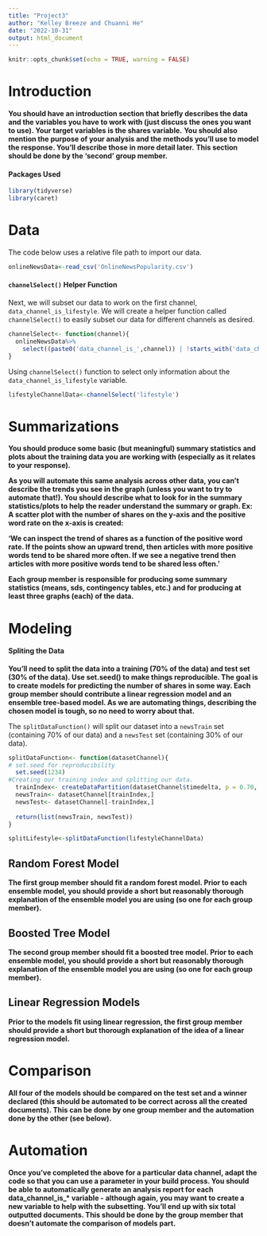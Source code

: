 ```yaml
---
title: "Project3"
author: "Kelley Breeze and Chuanni He"
date: "2022-10-31"
output: html_document
---
```


```r
knitr::opts_chunk$set(echo = TRUE, warning = FALSE)
```

# Introduction  

**You should have an introduction section that briefly describes the data and the variables you have to work with (just discuss the ones you want to use). Your target variables is the shares variable.**
**You should also mention the purpose of your analysis and the methods you’ll use to model the response. You’ll describe those in more detail later.**
**This section should be done by the ‘second’ group member. **  

#### Packages Used  

```r
library(tidyverse)
library(caret)
```


# Data  

The code below uses a relative file path to import our data.  

```r
onlineNewsData<-read_csv('OnlineNewsPopularity.csv')
```


#### `channelSelect()` Helper Function  

Next, we will subset our data to work on the first channel, `data_channel_is_lifestyle`.  We will create a helper function called `channelSelect()` to easily subset our data for different channels as desired.  

```r
channelSelect<- function(channel){
  onlineNewsData%>%
    select((paste0('data_channel_is_',channel)) | !starts_with('data_channel_is'))
}
```


Using `channelSelect()` function to select only information about the `data_channel_is_lifestyle` variable.  

```r
lifestyleChannelData<-channelSelect('lifestyle')
```




# Summarizations  

**You should produce some basic (but meaningful) summary statistics and plots about the training data you are working with (especially as it relates to your response).**  

**As you will automate this same analysis across other data, you can’t describe the trends you see in the graph (unless you want to try to automate that!). You should describe what to look for in the summary statistics/plots to help the reader understand the summary or graph. Ex: A scatter plot with the number of shares on the y-axis and the positive word rate on the x-axis is created:** 

**'We can inspect the trend of shares as a function of the positive word rate. If the points show an upward trend, then articles with more positive words tend to be shared more often. If we see a negative trend then articles with more positive words tend to be shared less often.'**

**Each group member is responsible for producing some summary statistics (means, sds, contingency tables, etc.) and for producing at least three graphs (each) of the data. ** 


# Modeling  

#### Spliting the Data  

**You’ll need to split the data into a training (70% of the data) and test set (30% of the data). Use set.seed() to make things reproducible. The goal is to create models for predicting the number of shares in some way. Each group member should contribute a linear regression model and an ensemble tree-based model. As we are automating things, describing the chosen model is tough, so no need to worry about that.**


The `splitDataFunction()` will split our dataset into a `newsTrain` set (containing 70% of our data) and a `newsTest` set (containing 30% of our data).  

```r
splitDataFunction<- function(datasetChannel){
# set.seed for reproducibility
  set.seed(1234)
#Creating our training index and splitting our data.
  trainIndex<- createDataPartition(datasetChannel$timedelta, p = 0.70, list=FALSE)
  newsTrain<- datasetChannel[trainIndex,]
  newsTest<- datasetChannel[-trainIndex,]
  
  return(list(newsTrain, newsTest))
}
```

```r
splitLifestyle<-splitDataFunction(lifestyleChannelData)
```

## Random Forest Model  

**The first group member should fit a random forest model. Prior to each ensemble model, you should provide a short but reasonably thorough explanation of the ensemble model you are using (so one for each group member).**


## Boosted Tree Model  

**The second group member should fit a boosted tree model. Prior to each ensemble model, you should provide a short but reasonably thorough explanation of the ensemble model you are using (so one for each group member).**

## Linear Regression Models  

**Prior to the models fit using linear regression, the first group member should provide a short but thorough explanation of the idea of a linear regression model.**


# Comparison  

**All four of the models should be compared on the test set and a winner declared (this should be automated to be correct across all the created documents). This can be done by one group member and the automation done by the other (see below).**


# Automation  

**Once you’ve completed the above for a particular data channel, adapt the code so that you can use a parameter in your build process. You should be able to automatically generate an analysis report for each data_channel_is_* variable - although again, you may want to create a new variable to help with the subsetting. You’ll end up with six total outputted documents. This should be done by the group member that doesn’t automate the comparison of models part.**